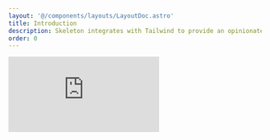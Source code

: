```yaml
---
layout: '@/components/layouts/LayoutDoc.astro'
title: Introduction
description: Skeleton integrates with Tailwind to provide an opinionated solution for generating adaptive design systems. Including easy to use components for your favorite web frameworks.
order: 0
---
```


<iframe
	class="rounded-container aspect-video w-full overflow-hidden"
	src="https://www.youtube.com/embed/tHzVyChDuyo"
	title="YouTube video player"
	frameborder="0"
	allow="accelerometer; autoplay; clipboard-write; encrypted-media; gyroscope; picture-in-picture"
	allowfullscreen
/>

## Our Philosophy

Skeleton provides a uniform design language and structured framework for controlling the look and feel of your product and user experience. It serves as an opinionated design system that aims to greatly reduce the amount of time spent managing design elements and patterns, allowing you to more quickly build and manage your frontend interfaces at scale.

{

<div className="grid grid-cols-1 md:grid-cols-2 gap-4">
	<div className="card preset-outlined-surface-200-800 bg-surface-50-950 p-10 space-y-4">
		<h3 className="h3">Framework Agnostic</h3>
		<p className="text-surface-700-300">
			Skeleton's core features are framework agnostic, only requiring the use of{' '}
			<a className="anchor" href="https://tailwindcss.com/" target="_blank" rel="external">
				Tailwind CSS
			</a>
			. This provides full access to all design system features, while enabling you to standardize the design process for your framework of
			choice.
		</p>
	</div>
	<div className="card preset-outlined-surface-200-800 bg-surface-50-950 p-10 space-y-4">
		<h3 className="h3">Native-First</h3>
		<p className="text-surface-700-300">
			We aim to embrace the interface of the web, not replace it. This is why Skeleton defaults to semantic HTML elements and native browser
			APIs. Beyond ease of use, we feel this offers a huge advantages to accessibility.
		</p>
	</div>
	<div className="card preset-outlined-surface-200-800 bg-surface-50-950 p-10 space-y-4">
		<h3 className="h3">Simple Standards</h3>
		<p className="text-surface-700-300">
			We aim to standardize the design process, providing common conventions that are easy to learn and retain, whether you work alone or in
			a team environment. Covering common fixtures such as themes, colors, typography, spacing, and more.
		</p>
	</div>
	<div className="card preset-outlined-surface-200-800 bg-surface-50-950 p-10 space-y-4">
		<h3 className="h3">Utility-First</h3>
		<p className="text-surface-700-300">
			Skeleton embraces the{' '}
			<a className="anchor" href="https://tailwindcss.com/docs/utility-first" target="_blank" rel="external">
				utility-first
			</a>{' '}
			methodology for styling, supporting all features provided by{' '}
			<a className="anchor" href="https://tailwindcss.com/" target="_blank" rel="external">
				Tailwind
			</a>
			, while extending it's capabilities in meaningful ways. Providing full support for the encapsulated components of the modern web.
		</p>
	</div>
	<div className="card preset-outlined-surface-200-800 bg-surface-50-950 p-10 space-y-4">
		<h3 className="h3">Opt-In by Default</h3>
		<p className="text-surface-700-300">
			Most features in Skeleton are modular and opt-in by default. Enabling interface features like buttons and typography via dedicated
			utility classes. This allows for a simple escape hatch when you need to draw outside the lines and generate custom interfaces.
		</p>
	</div>
	<div className="card preset-outlined-surface-200-800 bg-surface-50-950 p-10 space-y-4">
		<h3 className="h3">Adaptive</h3>
		<p className="text-surface-700-300">
			Skeleton is intended to adapt to the design and aesthetic of your project, while still providing reasonable defaults. Providing a
			powerful{' '}
			<a className="anchor" href="https://themes.skeleton.dev/" target="_blank" rel="external">
				theme generator
			</a>{' '}
			for custom themes, while also supplying a curated set of themes for those less design savvy.
		</p>
	</div>
</div>
}

## Additional Benefits

{

<div className="grid grid-cols-1 md:grid-cols-2 gap-4">

    <div className="col-span-1 md:col-span-2 card preset-outlined-surface-200-800 bg-surface-50-950 p-10 space-y-4">
    	<h3 className="h3">Functional Components</h3>
    	{/* prettier-ignore */}
    	<p className="text-surface-700-300">
    		Skeleton provides an optional suite of functional components built atop the foundation of <a href="https://zagjs.com/" target="_blank" class="anchor">Zag.js</a>. These components automatically adapt to the Skeleton design system out of the box. We currently support React and Svelte, with plans for other frameworks in the future.
    	</p>
    </div>
    <div className="card preset-outlined-surface-200-800 bg-surface-50-950 p-10 space-y-4">
    	<h3 className="h3">Open Source</h3>
    	{/* prettier-ignore */}
    	<p className="text-surface-700-300">
    		Skeleton is provided as <a href="https://github.com/skeletonlabs/skeleton" target="_blank" class="anchor">free and open-source software (FOSS)</a> under the <a href="https://github.com/skeletonlabs/skeleton?tab=MIT-1-ov-file#readme" target="_blank" class="anchor">MIT License</a>.
    	</p>
    </div>
    <div className="card preset-outlined-surface-200-800 bg-surface-50-950 p-10 space-y-4">
    	<h3 className="h3">The Community</h3>
    	{/* prettier-ignore */}
    	<p className="text-surface-700-300">
    		A huge community of users and contributors across <a href="https://github.com/skeletonlabs/skeleton" target="_blank" class="anchor">GitHub</a>, <a href="https://discord.gg/EXqV7W8MtY" target="_blank" class="anchor">Discord</a>, and <a href="https://bsky.app/profile/skeleton.dev" target="_blank" class="anchor">Bluesky</a>.
    	</p>
    </div>
    <div className="card preset-outlined-surface-200-800 bg-surface-50-950 p-10 space-y-4">
    	<h3 className="h3">Frequent Updates</h3>
    	{/* prettier-ignore */}
    	<p className="text-surface-700-300">
    		Skeleton has maintained a frequent release cadence over for years. Just take a look at our <a href="https://github.com/skeletonlabs/skeleton/blob/main/packages/skeleton/CHANGELOG.md" target="_blank" class="anchor">changelog</a>.
    	</p>
    </div>
    <div className="card preset-outlined-surface-200-800 bg-surface-50-950 p-10 space-y-4">
    	<h3 className="h3">Figma UI Kit</h3>
    	{/* prettier-ignore */}
    	<p className="text-surface-700-300">
    		Skeleton provides access to a fully featured <a href="/figma" class="anchor">Figma UI Kit</a> to assist designers in drafting a visual concept of upcoming projects.
    	</p>
    </div>

</div>
}

---

## Get Started

### Using Skeleton

Ready to get started? Check out our comprehensive [installation guides](/docs/get-started/installation) and begin [learning the fundamentals](/docs/get-started/fundamentals).

### Contributing

Please refer to our dedicated [Contribution Guidelines](/docs/resources/contribute) if you wish to contribute directly.
